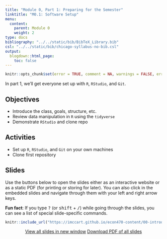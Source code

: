 ```yaml
---
title: "Module 0, Part 1: Preparing for the Semester"
linktitle: "M0.1: Software Setup"
menu:
  content:
    parent: Module 0
    weight: 2
type: docs
bibliography: "../../static/bib/BibTeX_Library.bib"
csl: "../../static/bib/chicago-syllabus-no-bib.csl"
output:
  blogdown::html_page:
    toc: false
---
```


```r
knitr::opts_chunk$set(error = TRUE, comment = NA, warnings = FALSE, errors = FALSE, messages = FALSE, tidy = FALSE, echo = FALSE)
```

In part 1, we'll get everyone set up with `R`, `RStudio`, and `Git`.

## Objectives
- Introduce the class, goals, structure, etc.
- Review data manipulation in `R` using the `tidyverse`
- Demonstrate `RStudio` and clone repo


## Activities 
- Set up `R`, `RStudio`, and `Git` on your own machines
- Clone first repository


## Slides
Use the buttons below to open the slides either as an interactive website or as a static PDF (for printing or storing for later). You can also click in the embedded slides and navigate through them with your left and right arrow keys.

:::fyi
**Fun fact**: If you type <kbd>?</kbd> (or <kbd>shift</kbd> + <kbd>/</kbd>) while going through the slides, you can see a list of special slide-specific commands.
:::

<center>

```r
knitr::include_url("https://imccart.github.io/econ470-content/00-introduction/00-1-setup.html")
```


<p><a class="btn btn-primary btn-lg" target="_blank" href="https://imccart.github.io/econ470-content/00-introduction/00-1-setup.html"><i class="fas fa-external-link-alt"></i> View all slides in new window</a> <a class="btn btn-primary btn-lg" target="_blank" href="https://imccart.github.io/econ470-content/00-introduction/00-1-setup.pdf" role="button"><i class="far fa-file-pdf"></i> Download PDF of all slides</a></p>

</center>


